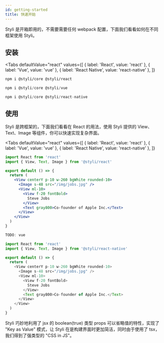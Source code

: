 ```yaml
---
id: getting-started
title: 快速开始
---
```



Styli 是开箱即用的，不需要需要任何 webpack 配置，下面我们看看如何在不同框架使用 Styli。

## 安装

<Tabs
  defaultValue="react"
  values={[
    { label: 'React', value: 'react' },
    { label: 'Vue', value: 'vue' },
    { label: 'React Native', value: 'react-native' },
  ]}
>
  <TabItem value="react">


```bash
npm i @styli/core @styli/react
```

  </TabItem>
  <TabItem value="vue">


```js
npm i @styli/core @styli/vue
```

  </TabItem>


  <TabItem value="react-native">


```js
npm i @styli/core @styli/react-native
```

  </TabItem>
</Tabs>


## 使用

Styli 是跨框架的，下面我们看看在 React 的用法，使用 Styli 提供的 View、Text、Image 等组件，你可以快速实现复杂界面。

<GettingStarted />

<Tabs
  defaultValue="react"
  values={[
    { label: 'React', value: 'react' },
    { label: 'Vue', value: 'vue' },
    { label: 'React Native', value: 'react-native' },
  ]}
>
  <TabItem value="react">


```jsx
import React from 'react'
import { View, Text, Image } from '@styli/react'

export default () => {
  return (
    <View centerY p-10 w-260 bgWhite rounded-10>
      <Image s-48 src="/img/jobs.jpg" />
      <View ml-10>
        <View f-20 fontBold>
          Steve Jobs
        </View>
        <Text gray800>Co-founder of Apple Inc.</Text>
      </View>
    </View>
  )
}
```

  </TabItem>
  <TabItem value="vue">


```js
TODO: vue
```

  </TabItem>


  <TabItem value="react-native">


```js
import React from 'react'
import { View, Text, Image } from '@styli/react-native'

export default () => {
  return (
    <View centerY p-10 w-260 bgWhite rounded-10>
      <Image s-48 src="/img/jobs.jpg" />
      <View ml-10>
        <View f-20 fontBold>
          Steve Jobs
        </View>
        <Text gray800>Co-founder of Apple Inc.</Text>
      </View>
    </View>
  )
}
```

  </TabItem>
</Tabs>


Styli 巧妙地利用了 jsx 的 boolean(true) 类型 props 可以省略值的特性，实现了 "Key as Value" 模式，让 Styli 在是构建界面时更加简洁，同时由于使用了 tsx，我们得到了强类型的 "CSS in JS"。
